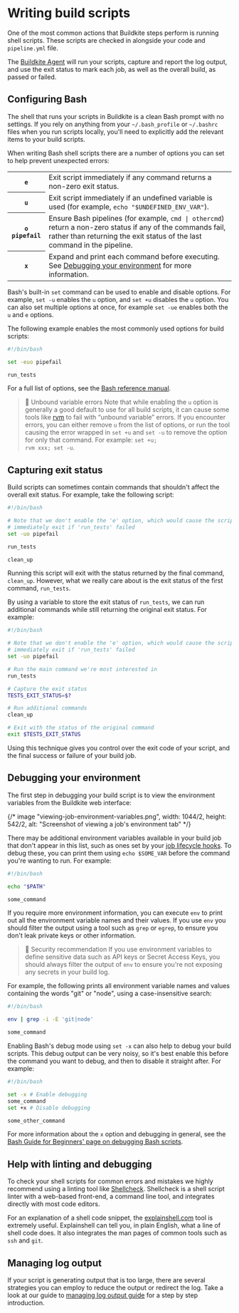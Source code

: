 # Writing build scripts

One of the most common actions that Buildkite steps perform is running shell scripts. These scripts are checked in alongside your code and `pipeline.yml` file.

The [Buildkite Agent](/docs/agent/v3) will run your scripts, capture and report the log output, and use the exit status to mark each job, as well as the overall build, as passed or failed.


## Configuring Bash

The shell that runs your scripts in Buildkite is a clean Bash prompt with no settings. If you rely on anything from your `~/.bash_profile` or `~/.bashrc` files when you run scripts locally, you'll need to explicitly add the relevant items to your build scripts.

When writing Bash shell scripts there are a number of options you can set to help prevent unexpected errors:

<table>
  <tbody>
  <tr>
    <th><code>e</code></th>
    <td>Exit script immediately if any command returns a non-zero exit status.</td>
  </tr>
  <tr>
    <th><code>u</code></th>
    <td>Exit script immediately if an undefined variable is used (for example, <code>echo "$UNDEFINED_ENV_VAR"</code>).</td>
  </tr>
  <tr>
    <th><code>o pipefail</code></th>
    <td>Ensure Bash pipelines (for example, <code>cmd | othercmd</code>) return a non-zero status if any of the commands fail, rather than returning the exit status of the last command in the pipeline.</td>
  </tr>
  <tr>
    <th><code>x</code></th>
    <td>Expand and print each command before executing. See <a href="/docs/builds/writing-build-scripts#debugging-your-environment">Debugging your environment</a> for more information. </td>
  </tr>
  </tbody>
</table>

Bash's built-in `set` command can be used to enable and disable options. For example, `set -u` enables the `u` option, and `set +u` disables the `u` option. You can also set multiple options at once, for example `set -ue` enables both the `u` and `e` options.

The following example enables the most commonly used options for build scripts:

```bash
#!/bin/bash

set -euo pipefail

run_tests
```

For a full list of options, see the [Bash reference manual](https://www.gnu.org/software/bash/manual/html_node/The-Set-Builtin.html).

>🚧 Unbound variable errors
> Note that while enabling the <code>u</code> option is generally a good default to use for all build scripts, it can cause some tools like <a href="https://rvm.io">rvm</a> to fail with “unbound variable” errors. If you encounter errors, you can either remove <code>u</code> from the list of options, or run the tool causing the error wrapped in <code>set +u</code> and <code>set -u</code> to remove the option for only that command. For example: <code>set +u; rvm xxx; set -u</code>.

## Capturing exit status

Build scripts can sometimes contain commands that shouldn't affect the overall exit status. For example, take the following script:

```bash
#!/bin/bash

# Note that we don't enable the 'e' option, which would cause the script to
# immediately exit if 'run_tests' failed
set -uo pipefail

run_tests

clean_up
```

Running this script will exit with the status returned by the final command, `clean_up`. However, what we really care about is the exit status of the first command, `run_tests`.

By using a variable to store the exit status of `run_tests`, we can run additional commands while still returning the original exit status. For example:

```bash
#!/bin/bash

# Note that we don't enable the 'e' option, which would cause the script to
# immediately exit if 'run_tests' failed
set -uo pipefail

# Run the main command we're most interested in
run_tests

# Capture the exit status
TESTS_EXIT_STATUS=$?

# Run additional commands
clean_up

# Exit with the status of the original command
exit $TESTS_EXIT_STATUS
```

Using this technique gives you control over the exit code of your script, and the final success or failure of your build job.

## Debugging your environment

The first step in debugging your build script is to view the environment variables from the Buildkite web interface:

{/* image "viewing-job-environment-variables.png", width: 1044/2, height: 542/2, alt: "Screenshot of viewing a job's environment tab" */}

There may be additional environment variables available in your build job that
don't appear in this list, such as ones set by your
[job lifecycle hooks](/docs/agent/v3/hooks#job-lifecycle-hooks).
To debug these, you can print them using `echo $SOME_VAR` before the command
you're wanting to run. For example:

```bash
#!/bin/bash

echo "$PATH"

some_command
```

If you require more environment information, you can execute `env` to print out all the environment variable names and their values. If you use `env` you should filter the output using a tool such as `grep` or `egrep`, to ensure you don't leak private keys or other information.

>🚧 Security recommendation
> If you use environment variables to define sensitive data such as API keys or Secret Access Keys, you should always filter the output of <code>env</code> to ensure you're not exposing any secrets in your build log.

For example, the following prints all environment variable names and values containing the words "git" or "node", using a case-insensitive search:

```bash
#!/bin/bash

env | grep -i -E 'git|node'

some_command
```

Enabling Bash's debug mode using `set -x` can also help to debug your build scripts. This debug output can be very noisy, so it's best enable this before the command you want to debug, and then to disable it straight after. For example:

```bash
#!/bin/bash

set -x # Enable debugging
some_command
set +x # Disable debugging

some_other_command
```

For more information about the `x` option and debugging in general, see the [Bash Guide for Beginners' page on debugging Bash scripts](http://tldp.org/LDP/Bash-Beginners-Guide/html/sect_02_03.html).

## Help with linting and debugging

To check your shell scripts for common errors and mistakes we highly recommend using a linting tool like [Shellcheck](http://www.shellcheck.net). Shellcheck is a shell script linter with a web-based front-end, a command line tool, and integrates directly with most code editors.

<!--alex ignore gals-man -->

For an explanation of a shell code snippet, the [explainshell.com](http://explainshell.com) tool is extremely useful. Explainshell can tell you, in plain English, what a line of shell code does. It also integrates the man pages of common tools such as `ssh` and `git`.

## Managing log output

If your script is generating output that is too large, there are several strategies you can employ to reduce the output or redirect the log. Take a look at our guide to [managing log output guide](/docs/builds/managing-log-output) for a step by step introduction.

